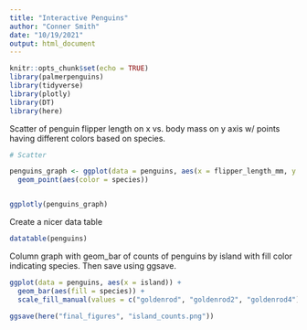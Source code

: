 ```yaml
---
title: "Interactive Penguins"
author: "Conner Smith"
date: "10/19/2021"
output: html_document
---
```


```r
knitr::opts_chunk$set(echo = TRUE)
library(palmerpenguins)
library(tidyverse)
library(plotly)
library(DT)
library(here)
```

Scatter of penguin flipper length on x vs. body mass on y axis w/ points having different colors based on species. 

```r
# Scatter 

penguins_graph <- ggplot(data = penguins, aes(x = flipper_length_mm, y = body_mass_g)) +
  geom_point(aes(color = species))


ggplotly(penguins_graph)
```

Create a nicer data table

```r
datatable(penguins)
```

Column graph with geom_bar of counts of penguins by island with fill color indicating species. Then save using ggsave.

```r
ggplot(data = penguins, aes(x = island)) +
  geom_bar(aes(fill = species)) +
  scale_fill_manual(values = c("goldenrod", "goldenrod2", "goldenrod4"))

ggsave(here("final_figures", "island_counts.png"))
```




